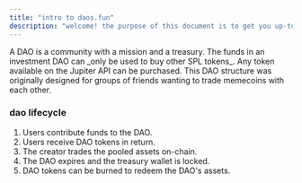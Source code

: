 ```yaml
---
title: "intro to daos.fun"
description: "welcome! the purpose of this document is to get you up-to-speed on the nuances in the daos.fun product. "
---
```


<Note>
  A DAO is a community with a mission and a treasury.
</Note>

<Note>
  The funds in an investment DAO can _only be used to buy other SPL tokens_. Any token available on the Jupiter API can be purchased.
</Note>

<Note>
  This DAO structure was originally designed for groups of friends wanting to trade memecoins with each other.
</Note>

### dao lifecycle

1. Users contribute funds to the DAO.
2. Users receive DAO tokens in return.
3. The creator trades the pooled assets on-chain.
4. The DAO expires and the treasury wallet is locked.
5. DAO tokens can be burned to redeem the DAO's assets.